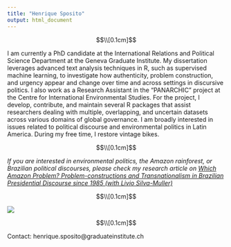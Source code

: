 ```yaml
---
title: "Henrique Sposito"
output: html_document
---
```


<style type="text/css">
h1.title {
  font-size: 40px;
  text-align: center;
}
</style>

$$\\[0.1cm]$$

<p class="text-center">I am currently a PhD candidate at the International Relations and Political Science Department at the Geneva Graduate Institute. My dissertation leverages advanced text analysis techniques in R, such as supervised machine learning, to investigate how authenticity, problem construction, and urgency appear and change over time and across settings in discursive politics. I also work as a Research Assistant in the "PANARCHIC" project at the Centre for International Environmental Studies. For the project, I develop, contribute, and maintain several R packages that assist researchers dealing with multiple, overlapping, and uncertain datasets across various domains of global governance. I am broadly interested in issues related to political discourse and environmental politics in Latin America. During my free time, I restore vintage bikes.</p>

$$\\[0.1cm]$$

<p class="text-center">*If you are interested in environmental politics, the Amazon rainforest, or Brazilian political discourses, please check my research article on [Which Amazon Problem? Problem-constructions and Transnationalism in Brazilian Presidential Discourse since 1985 (with Livio Silva-Muller)](https://www.tandfonline.com/doi/full/10.1080/09644016.2023.2220639)*</p>

$$\\[0.1cm]$$

<div class="text-center">
  <img src="images/picture.jpg" class="rounded">
</div>

$$\\[0.1cm]$$

<p class="text-center">Contact: henrique.sposito@graduateinstitute.ch</p>
